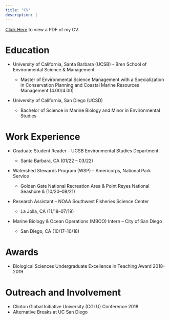 ```yaml
---
title: "CV"
description: |
---
```

[Click Here](Samantha_Kuglen_Resume.pdf) to view a PDF of my CV. 

# Education

-   University of California, Santa Barbara (UCSB) - Bren School of Environmental Science & Management

    -   Master of Environmental Science Management with a Specialization in Conservation Planning and Coastal Marine Resources Management (4.00/4.00)

-   University of California, San Diego (UCSD)

    -   Bachelor of Science in Marine Biology and Minor in Environmental Studies

# Work Experience

-   Graduate Student Reader -- UCSB Environmental Studies Department

    -   Santa Barbara, CA (01/22 -- 03/22)

-   Watershed Stewards Program (WSP) -- Americorps, National Park Service

    -   Golden Gate National Recreation Area & Point Reyes National Seashore & (10/20--08/21)

-   Research Assistant -- NOAA Southwest Fisheries Science Center

    -   La Jolla, CA (11/18--07/19)

-   Marine Biology & Ocean Operations (MBOO) Intern -- City of San Diego

    -   San Diego, CA (10/17--10/18)

# Awards

-   Biological Sciences Undergraduate Excellence in Teaching Award 2018-2019

# Outreach and Involvement

-   Clinton Global Initiative University (CGI U) Conference 2018
-   Alternative Breaks at UC San Diego

